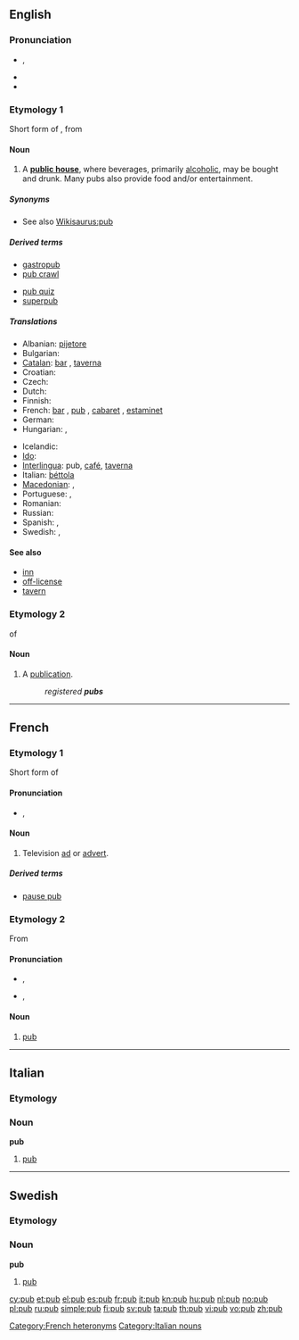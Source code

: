 ==English==

===Pronunciation===
* {{a|UK}} {{IPA|/pʌb/}}, {{SAMPA|/pVb/}}
* {{audio|en-us-pub.ogg|Audio (US)}}
* {{rhymes|ʌb}}

===Etymology 1===
Short form of {{term|public}}, from {{term|public house}}

====Noun====
{{wikipedia}}
{{en-noun}}

# A '''[[public house]]''', where beverages, primarily [[alcoholic]], may be bought and drunk. Many pubs also provide food and/or entertainment.

=====Synonyms=====
* See also [[Wikisaurus:pub]]

=====Derived terms=====
{{top2}}
* [[gastropub]]
* [[pub crawl]]
{{mid2}}
* [[pub quiz]]
* [[superpub]]
{{bottom}}

=====Translations=====
{{trans-top|public house}}
* Albanian: [[pijetore]] {{f}}
* Bulgarian: {{t|bg|кръчма|f|tr=krǎčma}}
* [[Catalan]]: [[bar]] {{m}}, [[taverna]] {{f}}
* Croatian: {{t-|hr|krčma|f}}
* Czech: {{t-|cs|hospoda|f}}
* Dutch: {{t+|nl|kroeg|f}}
* Finnish: {{t-|fi|kapakka}}
* French: [[bar]] {{m}}, [[#Etymology 2|pub]] {{m}}, [[cabaret]] {{m}}, [[estaminet]] {{m}}
* German: {{t+|de|Kneipe|f}}
* Hungarian: {{t+|hu|kocsma}}, {{t-|hu|korcsma}}
{{trans-mid}}
* Icelandic: {{t+|is|krá|f}}
* [[Ido]]: {{t+|io|drinkerio|xs=Ido}}
* [[Interlingua]]: pub, [[café]], [[taverna]]
* Italian: [[béttola]] {{f}}
* [[Macedonian]]: {{t-|mk|крчма|f|tr=k'rčma}},  {{t|mk|паб|m|tr=pab}}
* Portuguese: {{t+|pt|bar|m}}, {{t+|pt|taberna|f}}
* Romanian: {{t-|ro|cârciumă|f}}
* Russian: {{t+|ru|бар|m}}
* Spanish: {{t+|es|bar|m}}, {{t-|es|taberna|f}}
* Swedish: {{t+|sv|krog|c}}, {{t+|sv|pub|c}}
{{trans-bottom}}

====See also====
* [[inn]]
* [[off-license]]
* [[tavern]]

===Etymology 2===
{{abbreviation}} of {{term|publication}}

====Noun====
{{en-noun}}

# A [[publication]].
#: ''registered '''pubs'''''

----

==French==

===Etymology 1===
Short form of {{term|publicité|lang=fr}}

====Pronunciation====
* {{IPA|/pyb/|lang=fr}}, {{SAMPA|/pyb/|lang=fr}}

====Noun====
{{fr-noun|f}}

# Television [[ad]] or [[advert]].

=====Derived terms=====
* [[pause pub]]

===Etymology 2===
From {{etyl|en|fr}} {{term|pub|lang=en}}

====Pronunciation====
* {{a|France}} {{IPA|/pœb/|lang=fr}}, {{SAMPA|/p9b/|lang=fr}}
* {{a|Québec}} {{IPA|/pɔb/|lang=fr}}, {{SAMPA|/pOb/|lang=fr}}

====Noun====
{{fr-noun|m}}

# [[#English|pub]]

[[Category:French heteronyms]]

----

==Italian==

===Etymology===
{{etyl|en|it}}

===Noun===
'''pub''' {{m|inv}}

# [[#English|pub]]

[[Category:Italian nouns]]

----

==Swedish==

===Etymology===
{{etyl|en|sv}} {{term|pub|lang=en}}

===Noun===
{{sv-noun-reg-ar}}
'''pub''' {{c}}

# [[#English|pub]]

[[cy:pub]]
[[et:pub]]
[[el:pub]]
[[es:pub]]
[[fr:pub]]
[[it:pub]]
[[kn:pub]]
[[hu:pub]]
[[nl:pub]]
[[no:pub]]
[[pl:pub]]
[[ru:pub]]
[[simple:pub]]
[[fi:pub]]
[[sv:pub]]
[[ta:pub]]
[[th:pub]]
[[vi:pub]]
[[vo:pub]]
[[zh:pub]]